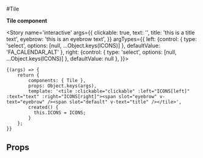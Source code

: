 
<Meta title='atoms/Tile' component={Tile} />

#Tile

**Tile component**

<Story name='interactive'
  args={{
      clickable: true,
      text: '',
      title: 'this is a title text',
      eyebrow: 'this is an eyebrow text',
   }}
  argTypes={{
      left: {control: { type: 'select', options: [null, ...Object.keys(ICONS)] }, defaultValue: 'FA_CALENDAR_ALT' },
      right: {control: { type: 'select', options: [null, ...Object.keys(ICONS)] }, defaultValue: null },
  }}>
>
	{(args) => {
		return {
			components: { Tile },
			props: Object.keys(args),
			template: '<tile :clickable="clickable" :left="ICONS[left]" :text="text" :right="ICONS[right]"><span slot="eyebrow" v-text="eyebrow" /><span slot="default" v-text="title" /></tile>',
            created() {
              this.ICONS = ICONS;
            }
        };
	}}
</Story>

## Props

<Props of={WnlSelect} />
